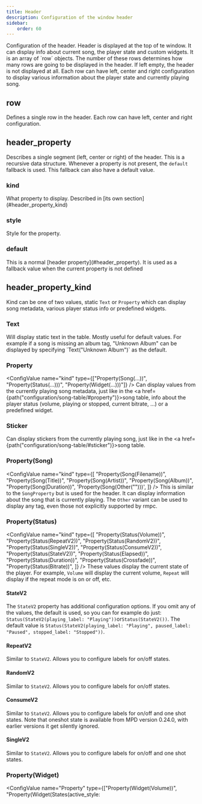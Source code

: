 ```yaml
---
title: Header
description: Configuration of the window header
sidebar:
    order: 60
---
```



<ConfigValue name="header" type="other" customText="<row[]>" link="#row" />
Configuration of the header. Header is displayed at the top of te window. It can display info about current song, the
player state and custom widgets. It is an array of `row` objects. The number of these rows determines how many rows are
going to be displayed in the header. If left empty, the header is not displayed at all. Each row can have left, center
and right configuration to display various information about the player state and currently playing song.

## row

<ConfigValue type="other" customText="(left: <header_property>, center: <header_property>, right: <header_property>)" />
Defines a single row in the header. Each row can have left, center and right configuration.

## header_property

Describes a single segment (left, center or right) of the header. This is a recursive data structure. Whenever a
property is not present, the `default` fallback is used. This fallback can also have a default value.

### kind

<ConfigValue name="kind" type="other" customText="<header_property_kind>" link="#header_property_kind" />
What property to display. Described in [its own section](#header_property_kind)

### style

<ConfigValue name="style" type="other" customText="<style>" />
Style for the property.

### default

<ConfigValue name="default" type="other" customText="<header_property>" />
This is a normal [header property](#header_property). It is used as a fallback value when the current property is not
defined

## header_property_kind

Kind can be one of two values, static `Text` or `Property` which can display song metadata, various player status info
or predefined widgets.

### Text

<ConfigValue name="kind" type="other" customText='Text("<string>")' />
Will display static text in the table. Mostly useful for default values. For example if a song is missing an album tag,
"Unknown Album" can be displayed by specifying `Text("Unknown Album")` as the default.

### Property

<ConfigValue name="kind" type={["Property(Song(...))", "Property(Status(...)))", "Property(Widget(...)))"]} />
Can display values from the currently playing song metadata, just like in the
<a href={path("configuration/song-table/#property")}>song table</a>, info about the player status (volume, playing or
stopped, current bitrate, ...) or a predefined widget.

### Sticker

<ConfigValue name="kind" type="other" customText='Sticker("<sticker_key")' />

Can display stickers from the currently playing song, just like in the <a href={path("configuration/song-table/#sticker")}>song table</a>.

### Property(Song)

<ConfigValue
    name="kind"
    type={[
        "Property(Song(Filename))",
        "Property(Song(Title))",
        "Property(Song(Artist))",
        "Property(Song(Album))",
        "Property(Song(Duration))",
        'Property(Song(Other("<String>")))',
    ]}
/>
This is similar to the `SongProperty` but is used for the header. It can display information about the song that is
currently playing. The `Other` variant can be used to display any tag, even those not explicitly supported by rmpc.

### Property(Status)

<ConfigValue
    name="kind"
    type={[
        "Property(Status(Volume))",
        "Property(Status(RepeatV2))",
        "Property(Status(RandomV2))",
        "Property(Status(SingleV2))",
        "Property(Status(ConsumeV2))",
        "Property(Status(StateV2))",
        "Property(Status(Elapsed))",
        "Property(Status(Duration))",
        "Property(Status(Crossfade))",
        "Property(Status(Bitrate))",
    ]}
/>
These values display the current state of the player. For example, `Volume` will display the current volume, `Repeat`
will display if the repeat mode is on or off, etc.

#### StateV2

<ConfigValue
    name="kind"
    type="other"
    customText='Property(Status(StateV2(playing_label: "<your label>", paused_label: "<your label>", stopped_label: "<your label>")))'
/>

The `StateV2` property has additional configuration options. If you omit any of the values, the default is used, so you can for example
do just: `Status(StateV2(playing_label: "Playing"))`or`Status(StateV2())`. The default value is `Status(StateV2(playing_label: "Playing", paused_label: "Paused", stopped_label: "Stopped"))`.

#### RepeatV2

<ConfigValue
    name="kind"
    type="other"
    customText='Property(Status(RepeatV2(on_label: "<your label>", off_label: "<your label>")))'
/>

Similar to `StateV2`. Allows you to configure labels for on/off states.

#### RandomV2

<ConfigValue
    name="kind"
    type="other"
    customText='Property(Status(RandomV2(on_label: "<your label>", off_label: "<your label>")))'
/>

Similar to `StateV2`. Allows you to configure labels for on/off states.

#### ConsumeV2

<ConfigValue
    name="kind"
    type="other"
    customText='Property(Status(ConsumeV2(on_label: "<your label>", off_label: "<your label>", oneshot_label: "<your label>")))'
/>

Similar to `StateV2`. Allows you to configure labels for on/off and one shot states. Note that oneshot state is available
from MPD version 0.24.0, with earlier versions it get silently ignored.

#### SingleV2

<ConfigValue
    name="kind"
    type="other"
    customText='Property(Status(SingleV2(on_label: "<your label>", off_label: "<your label>", oneshot_label: "<your label>")))'
/>

Similar to `StateV2`. Allows you to configure labels for on/off and one shot states.

### Property(Widget)

<ConfigValue
    name="Property"
    type={["Property(Widget(Volume))", "Property(Widget(States(active_style: <style>, separator_style: <style>)))"]}
/>
These are predefined "widgets" which you can use in your header. They differ from regular properties in that they can
have additional styling options or display options.

#### Volume widget

<ConfigValue name="kind" type="other" customText="Property(Widget(Volume))" />
Shows volume with percentage and bars instead of just simple number. It looks something like this: `Volume: ▁▂▃▄▅▆▇
100%`

#### States widget

<ConfigValue
    name="kind"
    type="other"
    customText="Property(Widget(States(active_style: <style>, separator_style: <style>)))"
/>
Offers additional styling for active and inactive state. Looks like this: Repeat / Random / Consume / Single. Where the
active states are highlighted with the active style and the inactive states are highlighted with the inactive style. The
'/' is highlighted with the separator style.

## Example

This configuration displays a header with single row. On the left side there is player state (Playing/Paused/Stopped) in
yellow color inside brackets, ie. `[Playing]`. In the center there is the title of the currently playing song in bold.
If there is no song playing, the text "No Song" is displayed. And on the right side there is the volume widget in blue
color.

```rust
header: (
    rows: [
        (
            left: [
                (kind: Text("["), style: (fg: "yellow", modifiers: "Bold")),
                (kind: Property(Status(State)), style: (fg: "yellow", modifiers: "Bold")),
                (kind: Text("]"), style: (fg: "yellow", modifiers: "Bold"))
            ],
            center: [
                (kind: Property(Song(Title)), style: (modifiers: "Bold"),
                    default: (kind: Text("No Song"), style: (modifiers: "Bold"))
                )
            ],
            right: [
                (kind: Property(Widget(Volume)), style: (fg: "blue"))
            ]
        )
    ],
),
```
